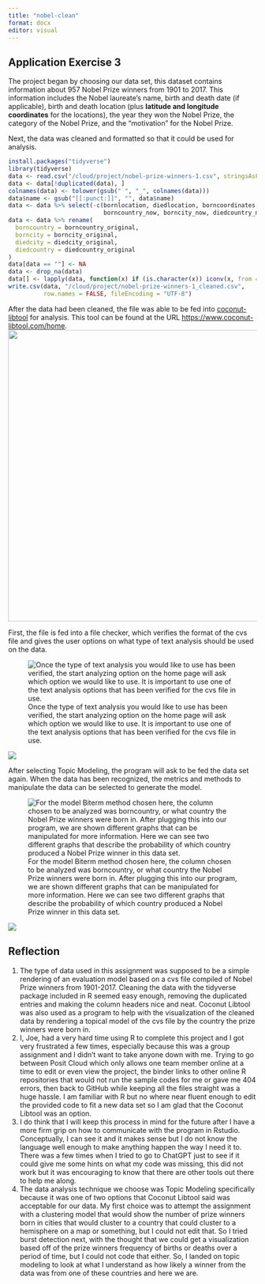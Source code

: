 ---
title: "nobel-clean"
format: docx
editor: visual
---

## Application Exercise 3

The project began by choosing our data set, this dataset contains information about 957 Nobel Prize winners from 1901 to 2017. This information includes the Nobel laureate’s name, birth and death date (if applicable), birth and death location (plus **latitude and longitude coordinates** for the locations), the year they won the Nobel Prize, the category of the Nobel Prize, and the “motivation” for the Nobel Prize.

Next, the data was cleaned and formatted so that it could be used for analysis.

```{r}
install.packages("tidyverse")
library(tidyverse)
data <- read.csv("/cloud/project/nobel-prize-winners-1.csv", stringsAsFactors = FALSE,fileEncoding = "UTF-8")
data <- data[!duplicated(data), ]
colnames(data) <- tolower(gsub(" ", "_", colnames(data)))
data$name <- gsub("[[:punct:]]", "", data$name)
data <- data %>% select(-c(bornlocation, diedlocation, borncoordinates, diedcoordinates, 
                           borncountry_now, borncity_now, diedcountry_now, diedcity_now))
data <- data %>% rename(
  borncountry = borncountry_original,
  borncity = borncity_original,
  diedcity = diedcity_original,
  diedcountry = diedcountry_original
)
data[data == ""] <- NA
data <- drop_na(data)
data[] <- lapply(data, function(x) if (is.character(x)) iconv(x, from = "UTF-8", to = "ASCII//TRANSLIT") else x)
write.csv(data, "/cloud/project/nobel-prize-winners-1_cleaned.csv", 
          row.names = FALSE, fileEncoding = "UTF-8")

```

After the data had been cleaned, the file was able to be fed into [coconut-libtool](https://www.coconut-libtool.com/the-app) for analysis. This tool can be found at the URL <https://www.coconut-libtool.com/home>.![](images/Screenshot 2025-03-15 155952.png){width="590"}

First, the file is fed into a file checker, which verifies the format of the cvs file and gives the user options on what type of text analysis should be used on the data.

![Once the type of text analysis you would like to use has been verified, the start analyzing option on the home page will ask which option we would like to use. It is important to use one of the text analysis options that has been verified for the cvs file in use. ](images/clipboard-1242982675.png)

![](images/clipboard-1566724399.png)

After selecting Topic Modeling, the program will ask to be fed the data set again. When the data has been recognized, the metrics and methods to manipulate the data can be selected to generate the model.

![For the model Biterm method chosen here, the column chosen to be analyzed was borncountry, or what country the Nobel Prize winners were born in. After plugging this into our program, we are shown different graphs that can be manipulated for more information. Here we can see two different graphs that describe the probability of which country produced a Nobel Prize winner in this data set. ](images/clipboard-1699669049.png)

![](images/clipboard-3096391054.png)

## Reflection

1.  The type of data used in this assignment was supposed to be a simple rendering of an evaluation model based on a cvs file compiled of Nobel Prize winners from 1901-2017. Cleaning the data with the tidyverse package included in R seemed easy enough, removing the duplicated entries and making the column headers nice and neat. Coconut Libtool was also used as a program to help with the visualization of the cleaned data by rendering a topical model of the cvs file by the country the prize winners were born in.
2.  I, Joe, had a very hard time using R to complete this project and I got very frustrated a few times, especially because this was a group assignment and I didn't want to take anyone down with me. Trying to go between Posit Cloud which only allows one team member online at a time to edit or even view the project, the binder links to other online R repositories that would not run the sample codes for me or gave me 404 errors, then back to GitHub while keeping all the files straight was a huge hassle. I am familiar with R but no where near fluent enough to edit the provided code to fit a new data set so I am glad that the Coconut Libtool was an option.
3.  I do think that I will keep this process in mind for the future after I have a more firm grip on how to communicate with the program in Rstudio. Conceptually, I can see it and it makes sense but I do not know the language well enough to make anything happen the way I need it to. There was a few times when I tried to go to ChatGPT just to see if it could give me some hints on what my code was missing, this did not work but it was encouraging to know that there are other tools out there to help me along.
4.  The data analysis technique we choose was Topic Modeling specifically because it was one of two options that Coconut Libtool said was acceptable for our data. My first choice was to attempt the assignment with a clustering model that would show the number of prize winners born in cities that would cluster to a country that could cluster to a hemisphere on a map or something, but I could not edit that. So I tried burst detection next, with the thought that we could get a visualization based off of the prize winners frequency of births or deaths over a period of time, but I could not code that either. So, I landed on topic modeling to look at what I understand as how likely a winner from the data was from one of these countries and here we are.
